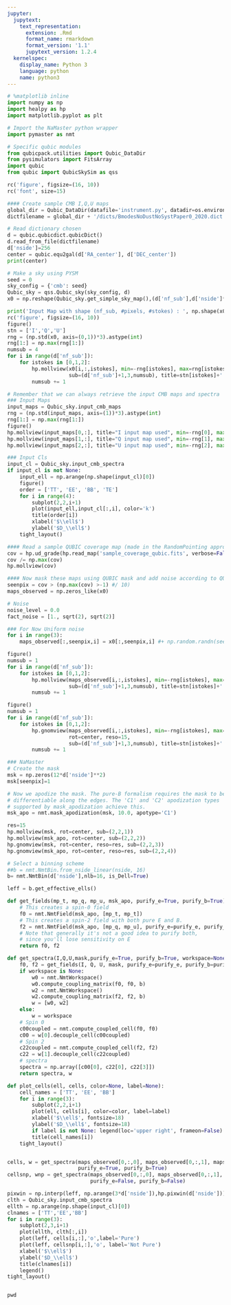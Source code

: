 ```yaml
---
jupyter:
  jupytext:
    text_representation:
      extension: .Rmd
      format_name: rmarkdown
      format_version: '1.1'
      jupytext_version: 1.2.4
  kernelspec:
    display_name: Python 3
    language: python
    name: python3
---
```


```python
# %matplotlib inline
import numpy as np
import healpy as hp
import matplotlib.pyplot as plt

# Import the NaMaster python wrapper
import pymaster as nmt

# Specific qubic modules
from qubicpack.utilities import Qubic_DataDir
from pysimulators import FitsArray
import qubic
from qubic import QubicSkySim as qss

rc('figure', figsize=(16, 10))
rc('font', size=15)
```

```python
#### Create sample CMB I,Q,U maps
global_dir = Qubic_DataDir(datafile='instrument.py', datadir=os.environ['QUBIC_DATADIR'])
dictfilename = global_dir + '/dicts/BmodesNoDustNoSystPaper0_2020.dict'

# Read dictionary chosen
d = qubic.qubicdict.qubicDict()
d.read_from_file(dictfilename)
d['nside']=256
center = qubic.equ2gal(d['RA_center'], d['DEC_center'])
print(center)
```

```python
# Make a sky using PYSM
seed = 0
sky_config = {'cmb': seed}
Qubic_sky = qss.Qubic_sky(sky_config, d)
x0 = np.reshape(Qubic_sky.get_simple_sky_map(),(d['nf_sub'],d['nside']**2*12,3))

print('Input Map with shape (nf_sub, #pixels, #stokes) : ', np.shape(x0))
rc('figure', figsize=(16, 10))
figure()
stn = ['I','Q','U']
rng = (np.std(x0, axis=(0,1))*3).astype(int)
rng[1:] = np.max(rng[1:])
numsub = 4
for i in range(d['nf_sub']):
    for istokes in [0,1,2]:
        hp.mollview(x0[i,:,istokes], min=-rng[istokes], max=rng[istokes],
                    sub=(d['nf_sub']+1,3,numsub), title=stn[istokes]+' subfreq {}'.format(i))
        numsub += 1
```

```python
# Remember that we can always retrieve the input CMB maps and spectra
### Input Maps
input_maps = Qubic_sky.input_cmb_maps
rng = (np.std(input_maps, axis=(1))*3).astype(int)
rng[1:] = np.max(rng[1:])
figure()
hp.mollview(input_maps[0,:], title="I input map used", min=-rng[0], max=rng[0], sub=(1,3,1))
hp.mollview(input_maps[1,:], title="Q input map used", min=-rng[1], max=rng[1], sub=(1,3,2))
hp.mollview(input_maps[2,:], title="U input map used", min=-rng[2], max=rng[2], sub=(1,3,3))

### Input Cls
input_cl = Qubic_sky.input_cmb_spectra
if input_cl is not None:
    input_ell = np.arange(np.shape(input_cl)[0])
    figure()
    order = ['TT', 'EE', 'BB', 'TE']
    for i in range(4):
        subplot(2,2,i+1)
        plot(input_ell,input_cl[:,i], color='k')
        title(order[i])
        xlabel('$\\ell$')
        ylabel('$D_\\ell$')
    tight_layout()
```

```python
#### Read a sample QUBIC coverage map (made in the RandomPointing approximmation)
cov = hp.ud_grade(hp.read_map('sample_coverage_qubic.fits', verbose=False), d['nside'])
cov /= np.max(cov)
hp.mollview(cov)
```

```python
#### Now mask these maps using QUBIC mask and add noise according to QUBIC coverage
seenpix = cov > (np.max(cov) >-1) #/ 10)
maps_observed = np.zeros_like(x0)

# Noise
noise_level = 0.0
fact_noise = [1., sqrt(2), sqrt(2)]

### For Now Uniform noise
for i in range(3):
    maps_observed[:,seenpix,i] = x0[:,seenpix,i] #+ np.random.randn(seenpix.sum()) * noise_level * fact_noise[i] 

figure() 
numsub = 1
for i in range(d['nf_sub']):
    for istokes in [0,1,2]:
        hp.mollview(maps_observed[i,:,istokes], min=-rng[istokes], max=rng[istokes],
                    sub=(d['nf_sub']+1,3,numsub), title=stn[istokes]+' subfreq {}'.format(i))
        numsub += 1

figure() 
numsub = 1
for i in range(d['nf_sub']):
    for istokes in [0,1,2]:
        hp.gnomview(maps_observed[i,:,istokes], min=-rng[istokes], max=rng[istokes],
                    rot=center, reso=15,
                    sub=(d['nf_sub']+1,3,numsub), title=stn[istokes]+' subfreq {}'.format(i))
        numsub += 1

```

```python
### NaMaster
# Create the mask
msk = np.zeros(12*d['nside']**2)
msk[seenpix]=1

# Now we apodize the mask. The pure-B formalism requires the mask to be
# differentiable along the edges. The 'C1' and 'C2' apodization types
# supported by mask_apodization achieve this.
msk_apo = nmt.mask_apodization(msk, 10.0, apotype='C1')

res=15
hp.mollview(msk, rot=center, sub=(2,2,1))
hp.mollview(msk_apo, rot=center, sub=(2,2,2))
hp.gnomview(msk, rot=center, reso=res, sub=(2,2,3))
hp.gnomview(msk_apo, rot=center, reso=res, sub=(2,2,4))
```

```python
# Select a binning scheme
##b = nmt.NmtBin.from_nside_linear(nside, 16)
b= nmt.NmtBin(d['nside'],nlb=16, is_Dell=True)

leff = b.get_effective_ells()

def get_fields(mp_t, mp_q, mp_u, msk_apo, purify_e=True, purify_b=True):
    # This creates a spin-0 field 
    f0 = nmt.NmtField(msk_apo, [mp_t, mp_t])
    # This creates a spin-2 field with both pure E and B.
    f2 = nmt.NmtField(msk_apo, [mp_q, mp_u], purify_e=purify_e, purify_b=purify_b)
    # Note that generally it's not a good idea to purify both,
    # since you'll lose sensitivity on E
    return f0, f2

def get_spectra(I,Q,U,mask,purify_e=True, purify_b=True, workspace=None):
    f0, f2 = get_fields(I, Q, U, mask, purify_e=purify_e, purify_b=purify_b)
    if workspace is None:
        w0 = nmt.NmtWorkspace()
        w0.compute_coupling_matrix(f0, f0, b)
        w2 = nmt.NmtWorkspace()
        w2.compute_coupling_matrix(f2, f2, b)
        w = [w0, w2]
    else:
        w = workspace
    # Spin 0
    c00coupled = nmt.compute_coupled_cell(f0, f0)
    c00 = w[0].decouple_cell(c00coupled)
    # Spin 2
    c22coupled = nmt.compute_coupled_cell(f2, f2)
    c22 = w[1].decouple_cell(c22coupled)
    # spectra
    spectra = np.array([c00[0], c22[0], c22[3]])
    return spectra, w

def plot_cells(ell, cells, color=None, label=None):
    cell_names = ['TT', 'EE', 'BB']
    for i in range(3):
        subplot(2,2,i+1)
        plot(ell, cells[i], color=color, label=label)
        xlabel('$\\ell$', fontsize=18)
        ylabel('$D_\\ell$', fontsize=18)
        if label is not None: legend(loc='upper right', frameon=False)
        title(cell_names[i])
    tight_layout()


cells, w = get_spectra(maps_observed[0,:,0], maps_observed[0,:,1], maps_observed[0,:,2], msk_apo,
                       purify_e=True, purify_b=True)
cellsnp, wnp = get_spectra(maps_observed[0,:,0], maps_observed[0,:,1], maps_observed[0,:,2], msk_apo,
                           purify_e=False, purify_b=False)


```

```python
pixwin = np.interp(leff, np.arange(3*d['nside']),hp.pixwin(d['nside']))
clth = Qubic_sky.input_cmb_spectra
ellth = np.arange(np.shape(input_cl)[0])
clnames = ['TT','EE','BB']
for i in range(3):
    subplot(2,3,i+1)
    plot(ellth, clth[:,i])
    plot(leff, cells[i,:],'o',label='Pure')
    plot(leff, cellsnp[i,:],'o', label='Not Pure')
    xlabel('$\\ell$')
    ylabel('$D_\\ell$')
    title(clnames[i])
    legend()
tight_layout()
```

```python

```

```python
pwd
```

```python

```
